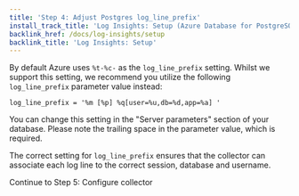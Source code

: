 ```yaml
---
title: 'Step 4: Adjust Postgres log_line_prefix'
install_track_title: 'Log Insights: Setup (Azure Database for PostgreSQL)'
backlink_href: /docs/log-insights/setup
backlink_title: 'Log Insights: Setup'
---
```


By default Azure uses `%t-%c-` as the `log_line_prefix` setting. Whilst we support this setting,
we recommend you utilize the following `log_line_prefix` parameter value instead:

```
log_line_prefix = '%m [%p] %q[user=%u,db=%d,app=%a] '
```

You can change this setting in the "Server parameters" section of your database. Please note
the trailing space in the parameter value, which is required.

The correct setting for `log_line_prefix` ensures that the collector can associate each log line
to the correct session, database and username.

<Link className="btn btn-success" to="05_configure_collector">
  Continue to Step 5: Configure collector
</Link>
